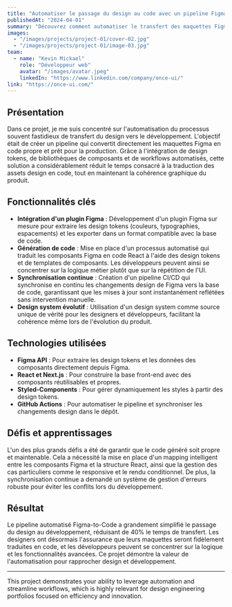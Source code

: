 ---
title: "Automatiser le passage du design au code avec un pipeline Figma-to-Code"
publishedAt: "2024-04-01"
summary: "Découvrez comment automatiser le transfert des maquettes Figma vers du code prêt pour la production, et pourquoi ce choix améliore la cohérence et la rapidité."
images:
  - "/images/projects/project-01/cover-02.jpg"
  - "/images/projects/project-01/image-03.jpg"
team:
  - name: "Kevin Mickael"
    role: "Développeur web"
    avatar: "/images/avatar.jpeg"
    linkedIn: "https://www.linkedin.com/company/once-ui/"
link: "https://once-ui.com/"
---

## Présentation

Dans ce projet, je me suis concentré sur l'automatisation du processus souvent fastidieux de transfert du design vers le développement. L'objectif était de créer un pipeline qui convertit directement les maquettes Figma en code propre et prêt pour la production. Grâce à l'intégration de design tokens, de bibliothèques de composants et de workflows automatisés, cette solution a considérablement réduit le temps consacré à la traduction des assets design en code, tout en maintenant la cohérence graphique du produit.

## Fonctionnalités clés

- **Intégration d'un plugin Figma** : Développement d'un plugin Figma sur mesure pour extraire les design tokens (couleurs, typographies, espacements) et les exporter dans un format compatible avec la base de code.
- **Génération de code** : Mise en place d'un processus automatisé qui traduit les composants Figma en code React à l'aide des design tokens et de templates de composants. Les développeurs peuvent ainsi se concentrer sur la logique métier plutôt que sur la répétition de l'UI.
- **Synchronisation continue** : Création d'un pipeline CI/CD qui synchronise en continu les changements design de Figma vers la base de code, garantissant que les mises à jour sont instantanément reflétées sans intervention manuelle.
- **Design system évolutif** : Utilisation d'un design system comme source unique de vérité pour les designers et développeurs, facilitant la cohérence même lors de l'évolution du produit.

## Technologies utilisées

- **Figma API** : Pour extraire les design tokens et les données des composants directement depuis Figma.
- **React et Next.js** : Pour construire la base front-end avec des composants réutilisables et propres.
- **Styled-Components** : Pour gérer dynamiquement les styles à partir des design tokens.
- **GitHub Actions** : Pour automatiser le pipeline et synchroniser les changements design dans le dépôt.

## Défis et apprentissages

L'un des plus grands défis a été de garantir que le code généré soit propre et maintenable. Cela a nécessité la mise en place d'un mapping intelligent entre les composants Figma et la structure React, ainsi que la gestion des cas particuliers comme le responsive et le rendu conditionnel. De plus, la synchronisation continue a demandé un système de gestion d'erreurs robuste pour éviter les conflits lors du développement.

## Résultat

Le pipeline automatisé Figma-to-Code a grandement simplifié le passage du design au développement, réduisant de 40% le temps de transfert. Les designers ont désormais l'assurance que leurs maquettes seront fidèlement traduites en code, et les développeurs peuvent se concentrer sur la logique et les fonctionnalités avancées. Ce projet démontre la valeur de l'automatisation pour rapprocher design et développement.

---

This project demonstrates your ability to leverage automation and streamline workflows, which is highly relevant for design engineering portfolios focused on efficiency and innovation.